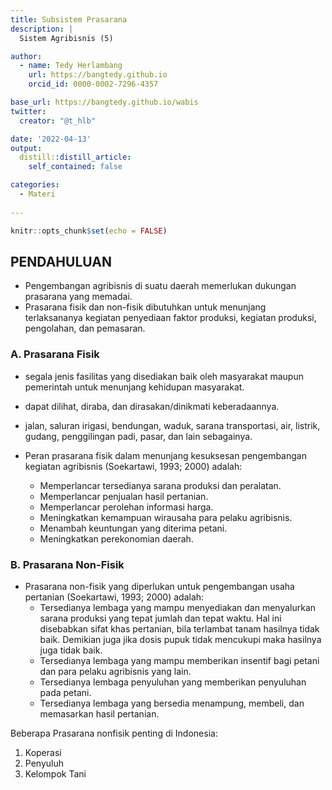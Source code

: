 ```yaml
---
title: Subsistem Prasarana
description: |
  Sistem Agribisnis (5)

author:
  - name: Tedy Herlambang
    url: https://bangtedy.github.io
    orcid_id: 0000-0002-7296-4357

base_url: https://bangtedy.github.io/wabis
twitter:
  creator: "@t_hlb"

date: '2022-04-13'
output:
  distill::distill_article:
    self_contained: false

categories:
  - Materi
  
---
```


```r
knitr::opts_chunk$set(echo = FALSE)
```


## PENDAHULUAN

- Pengembangan agribisnis di suatu daerah memerlukan dukungan prasarana yang memadai. 
- Prasarana fisik dan non-fisik dibutuhkan untuk menunjang terlaksananya kegiatan penyediaan faktor produksi, kegiatan produksi, pengolahan, dan pemasaran.

### A. Prasarana Fisik

- segala jenis fasilitas yang
disediakan baik oleh masyarakat maupun pemerintah untuk
menunjang kehidupan masyarakat.

- dapat dilihat, diraba, dan
dirasakan/dinikmati keberadaannya.

- jalan, saluran irigasi,
bendungan, waduk, sarana transportasi, air, listrik, gudang,
penggilingan padi, pasar, dan lain sebagainya.

- Peran prasarana fisik dalam menunjang kesuksesan pengembangan
kegiatan agribisnis (Soekartawi, 1993; 2000) adalah:
  + Memperlancar tersedianya sarana produksi dan peralatan.
  + Memperlancar penjualan hasil pertanian.
  + Memperlancar perolehan informasi harga.
  + Meningkatkan kemampuan wirausaha para pelaku agribisnis.
  + Menambah keuntungan yang diterima petani.
  + Meningkatkan perekonomian daerah.
  
### B. Prasarana Non-Fisik

- Prasarana non-fisik yang diperlukan untuk pengembangan usaha pertanian (Soekartawi, 1993; 2000) adalah:
  + Tersedianya lembaga yang mampu menyediakan dan menyalurkan sarana produksi yang tepat jumlah dan tepat waktu. Hal ini disebabkan sifat khas pertanian, bila terlambat
tanam hasilnya tidak baik. Demikian juga jika dosis pupuk tidak
mencukupi maka hasilnya juga tidak baik.
  + Tersedianya lembaga yang mampu memberikan insentif bagi
petani dan para pelaku agribisnis yang lain.
  + Tersedianya lembaga penyuluhan yang memberikan penyuluhan
pada petani.
  + Tersedianya lembaga yang bersedia menampung, membeli, dan
memasarkan hasil pertanian.

Beberapa Prasarana nonfisik penting di Indonesia:

1. Koperasi
2. Penyuluh
3. Kelompok Tani


